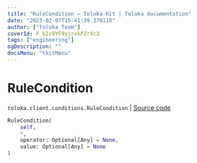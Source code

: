 ```yaml
---
title: "RuleCondition — Toloka-Kit | Toloka documentation"
date: "2023-02-07T15:41:39.370110"
author: ["Toloka Team"]
coverId: F_bIcOYF9yjrxkPZrXc3
tags: ["engineering"]
ogDescription: ""
docsMenu: "tkitMenu"
---
```


# RuleCondition
`toloka.client.conditions.RuleCondition` | [Source code](https://github.com/Toloka/toloka-kit/blob/v1.1.3/src/client/conditions.py#L69)

```python
RuleCondition(
    self,
    *,
    operator: Optional[Any] = None,
    value: Optional[Any] = None
)
```